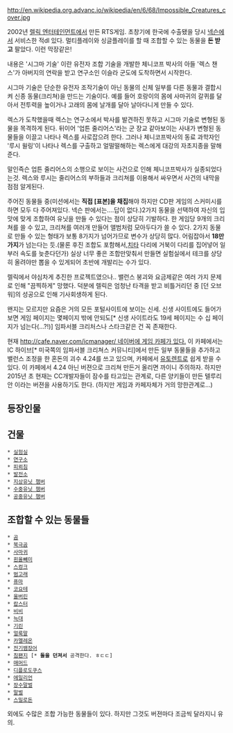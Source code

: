 http://en.wikipedia.org.advanc.io/wikipedia/en/6/68/Impossible_Creatures_cover.jpg

2002년 [[렐릭 엔터테인먼트]]에서 만든 RTS게임. 초창기에 한국에 수출됐을 당시 [[넥슨]]에서 서비스한 적dl 있다. 멀티플레이와 싱글플레이를 할 때 조합할 수 있는 동물을 '''돈 받고''' 팔았다. 이런 막장같은!

내용은 '시그마 기술' 이란 유전자 조합 기술을 개발한 체니코프 박사의 아들 '렉스 챈스'가 아버지의 연락을 받고 연구소인 이슬라 군도에 도착하면서 시작한다.

시그마 기술은 단순한 유전자 조작기술이 아닌 동물의 신체 일부를 다른 동물과 결합시켜 신종 동물(크리쳐)을 만드는 기술이다. 예를 들어 호랑이의 몸에 사마귀의 갈퀴를 달아서 전투력을 높이거나 고래의 몸에 날개를 달아 날아다니게 만들 수 있다.

렉스가 도착했을때 렉스는 연구소에서 박사를 발견하진 못하고 시그마 기술로 변형된 동물을 목격하게 된다. 뒤이어 '업튼 줄리어스'라는 군 장교 같아보이는 사내가 변형된 동물들을 이끌고 나타나 렉스를 사로잡으려 한다. 그러나 체니코프박사의 동료 과학자인 '루시 윌링'이 나타나 렉스를 구출하고 얼떨떨해하는 렉스에게 대강의 자초지종을 말해준다.

말인즉슨 업튼 줄리어스의 소행으로 보이는 사건으로 인해 체니코프박사가 실종되었다는것. 렉스와 루시는 줄리어스의 부하들과 크리쳐를 이용해서 싸우면서 사건의 내막을 점점 알게된다.

주어진 동물들 중(미션에서는 '''직접 [표본]을 채집'''해야 하지만 CD판 게임의 스커미시를 하면 모두 다 주어져있다. 넥슨 판에서는....답이 없다.)2가지 동물을 선택하여 자신의 입맛에 맞게 조합하여 유닛을 만들 수 있다는 점이 상당히 기발하다. 한 게임당 9개의 크리쳐를 쓸 수 있고, 크리쳐를 여러개 만들어 앨범처럼 모아두다가 쓸 수 있다. 2가지 동물로 만들 수 있는 형태가 보통 8가지가 넘어가므로 변수가 상당히 많다. 어림잡아서 '''18만가지'''가 넘는다는 듯.(물론 후진 조합도 포함해서,[[치타]] 다리에 거북이 다리를 집어넣어 일부러 속도를 늦춘다던가) 실상 너무 좋은 조합만맞춰서 만들면 실험실에서 테크를 상당히 올려야만 뽑을 수 있게되어 초반에 개발리는 수가 있다. 

렐릭에서 야심차게 추진한 프로젝트였으나.. 밸런스 붕괴와 요금제같은 여러 가지 문제로 인해 "끔찍하게" 망했다. 덕분에 렐릭은 엄청난 타격을 받고 비틀거리던 중 [던 오브 워]의 성공으로 인해 기사회생하게 된다.

왠지는 모르지만 요즘은 거의 모든 포털사이트에 보이는 신세. 신생 사이트에도 들어가보면 게임 페이지는 몇페이지 밖에 안되도[* 신생 사이트라도 19세 페이지는 수 십 페이지가 넘는다(...?!)] 임파서블 크리처스나 스타크같은 건 꼭 존재한다.

현재 [[http://cafe.naver.com/icmanager/ 네이버에 게임 카페가 있다.]] 이 카페에서는 IC 하이브[* 미국쪽의 임파서블 크리쳐스 커뮤니티]에서 만든 일부 동물들을 추가하고 밸런스 조정을 한 혼돈의 괴수 4.24를 쓰고 있으며, 카페에서 [[유토렌트]]로 쉽게 받을 수 있다. 이 카페에서 4.24 아닌 버젼으로 크리쳐 만든거 올리면 까이니 주의하자. 하지만 2015년 초 현재는 CC개발자들이 잠수를 타고있는 관계로, 다른 양키들이 만든 텔루리안 이라는 버젼을 사용하기도 한다. (하지만 게임과 카페자체가 거의 망한관계로...) 

== 등장인물 ==
== 건물 ==
 * [[실험실]]
 * [[연구소]]
 * [[피뢰침]]
 * [[발전소]] 
 * [[지상유닛 챔버]]
 * [[수중유닛 챔버]]
 * [[공중유닛 챔버]]
== 조합할 수 있는 동물들 ==
 * [[곰]]
 * [[북극곰]]
 * [[사마귀]]
 * [[흰올빼미]]
 * [[스컹크]]
 * [[범고래]]
 * [[퓨마]]
 * [[코요테]]
 * [[울버린]]
 * [[랍스터]]
 * [[비비]]
 * [[늑대]] 
 * [[기린]]
 * [[얼룩말]]
 * [[카멜레온]]
 * [[전기뱀장어]]
 * [[침팬지]] [* '''돌을 던져서''' 공격한다. ㅎㄷㄷ]
 * [[매머드]]
 * [[디플로도쿠스]]
 * [[에일리언]]
 * [[장수말벌]]
 * [[말벌]]
 * [[스밀로돈]]

외에도 수많은 조합 가능한 동물들이 있다. 하지만 그것도 버젼마다 조금씩 달라지니 유의. 
